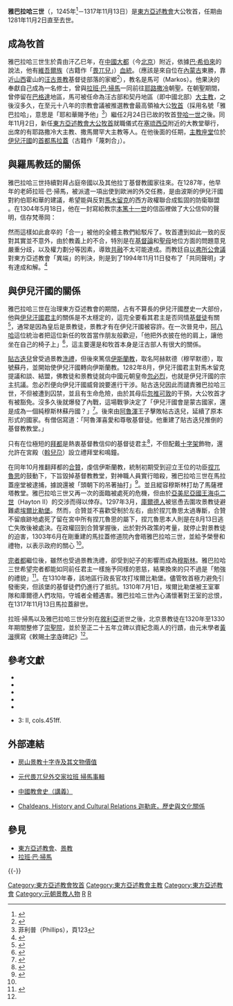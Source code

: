 {{Infobox Biography
|subject_name   = 約伯耶和華三世 
|image_name     = 
|image_size     = 
|image_caption  =  
|date_of_birth  = 1245年
|place_of_birth = [[元朝|元朝]][[大都|大都]]
|date_of_death  = 1317年11月13日
|place_of_death = [[馬拉蓋|馬拉蓋]]
|occupation     = [[巴比倫牧首列表|東方亞述教會牧首]]
}}

'''雅巴拉哈三世'''（{{lang-en|'''Yaballaha III'''}}，1245年<ref>{{cite web|url=http://zhoukd.bjfsh.gov.cn/lvyou/3_shizisi_jiazhi.html|language=zh-cn|title=房山景教十字寺及其文物價值|accessdate=2008-01-19|deadurl=yes|archiveurl=https://web.archive.org/web/20110501123321/http://zhoukd.bjfsh.gov.cn/lvyou/3_shizisi_jiazhi.html|archivedate=2011-05-01}}</ref>－1317年11月13日）是[[東方亞述教會|東方亞述教會]]大公牧首，任期由1281年11月2日直至去世。

==成為牧首==
雅巴拉哈三世生於貴由汗乙巳年，在[[中國|中國]][[元大都|大都]]（今[[北京|北京]]）附近，依據[[巴·希伯來|巴·希伯來]]的說法，他有[[維吾爾族|維吾爾族]]（古籍作「[[畏兀兒|畏兀兒]]」）[[血統|血統]]。（應該是來自位在[[內蒙古|內蒙古]]東勝，靠近[[山西|山西]]霍山的[[汪古|汪古]][[景教|景教]]基督徒部落的家鄉<ref>{{cite web|url=http://www.cclw.net/gospel/new/zgjhlsjy/htm/chapter05.html|language=zh-cn|title=中國教會史（講義）第二部第二章--出使西方|accessdate=2008-01-19|archive-date=2018-04-11|archive-url=https://web.archive.org/web/20180411053615/http://cclw.net/gospel/new/zgjhlsjy/htm/chapter05.html|dead-url=no}}</ref>），教名是馬可（Markos）。他果決的奉獻自己成為一名修士，曾與[[拉班·巴·掃馬|拉班·巴·掃馬]]一同前往[[耶路撒冷|耶路撒冷]]朝聖。在朝聖期間，曾停留在[[巴格達|巴格達]]地區，馬可被任命為汪古部和契丹地區（即中國北部）[[大主教|大主教]]，之後沒多久，在至元十八年的宗教會議被推選教會最高領袖大公[[牧首|牧首]]（採用名號「雅巴拉哈」，意思是「耶和華賜予他」<ref name=phillips-123>菲利普（Phillips），頁123</ref>）繼任2月24日已故的牧首[[登哈一世|登哈一世]]之後。同年11月2日，新任[[巴比倫牧首列表|東方亞述教會大公牧首]]就職儀式在[[塞琉西亞|塞琉西亞]]附近的大教堂舉行，出席的有耶路撒冷大主教、撒馬爾罕大主教等人。在他後面的任期，[[主教座堂|主教座堂]]位於[[伊兒汗國|伊兒汗國]]的[[首都|首都]][[馬拉蓋郡|馬拉蓋]]（古籍作「蔑刺合」）。

==與羅馬教廷的關係==
雅巴拉哈三世持續對拜占庭帝國以及其他拉丁基督教國家往來。在1287年，他早年的老師拉班·巴·掃馬，被派遣一項出使到歐洲的外交任務，是由波斯的伊兒汗國對約伯耶和華的建議，希望能與反對[[馬木留克|馬木留克]]的西方政權聯合成監固的防衛聯盟 。在1304年5月18日，他在一封寫給教宗[[本篤十一世|本篤十一世]]的信函裡做了大公信仰的聲明，信存梵蒂岡：

{{Cquote 2|我宣佈是神聖的羅馬教宗和基督所有信徒們的世界修士。我公開承認他本人是聖伯多祿教宗的繼承人，對於從東方到西方教會的所有兒子來說，他是耶穌基督的世界性教宗。他的愛牢固地建立在我們的心中。我們服從他並向他請求祝福。我們準備接受出自他一方的任何指令<ref>{{cite web|url=http://www.cclw.net/gospel/new/zgjhlsjy/htm/chapter05.html|language=zh-cn|title=中國教會史（講義）第二部第二章--出使西方|accessdate=2008-01-19}}</ref>。}}

然而這樣如此倉卒的「合一」被他的全體主教們給駁斥了。牧首遭到如此一致的反對其實並不意外，由於教義上的不合，特別是在[[基督論|基督論]]和[[聖母|聖母]]地位方面的問題意見嚴重分歧，以及權力劃分等因素，導致[[共融|共融]]不太可能達成。而教廷自[[以弗所公會議|以弗所公會議]]對東方亞述教會「異端」的判決，則是到了1994年11月11日發布了「共同聲明」才有達成和解。<ref>{{cite web|url=http://www.cired.org/cat/declare.html|language=en|title=Common Christological Declaration|accessdate=2008-01-20|deadurl=yes|archiveurl=https://web.archive.org/web/20070518195104/http://www.cired.org/cat/declare.html|archivedate=2007-05-18}}</ref>

==與伊兒汗國的關係==
雅巴拉哈三世在治理東方亞述教會的期間，占有不算長的伊兒汗國歷史一大部份，他與[[伊兒汗國君主列表|伊兒汗國君主]]的關係是不太穩定的，這完全要看其君主是否同情[[基督徒|基督徒]]有關<ref>{{cite book | last=格魯塞|first=勒內|others=藍琪 譯|date=2007|title=草原帝國 第二部第九章4.旭烈兀對基督教的同情|publisher=商務印書館 |isbn=7100028620|accessdate=2008年1月19日|language=zh-cn}}</ref>，通常是因為皇后是景教徒，景教才有在伊兒汗國被容許。在一次晉見中，[[阿八哈|阿八哈]]這位統治者把這位新任的牧首當作朋友般歡迎，「他把外衣披在他的肩上，讓他坐在自己的椅子上」<ref>{{cite book | last=格魯塞|first=勒內|others=藍琪 譯|date=2007|title=草原帝國 第二部第九章4. 阿八哈的統治|publisher=商務印書館 |isbn=7100028620|accessdate=2008年1月19日|language=zh-cn}}</ref>，這主要還是和牧首本身是汪古部人有很大的關係。

[[貼古迭兒|貼古迭兒]]曾受過景教[[洗禮|洗禮]]，但後來篤信[[伊斯蘭教|伊斯蘭教]]，取名阿赫默德（穆罕默德），取號蘇丹，並開始使伊兒汗國轉向伊斯蘭教。1282年8月，伊兒汗國君主對馬木留克提議和談、結盟，佛教徒和景教徒就向中國元朝皇帝[[忽必烈|忽必烈]]，也就是伊兒汗國的宗主抗議。忽必烈便向伊兒汗國威脅說要進行干涉。貼古迭兒因此而譴責雅巴拉哈三世，不但被遭到囚禁，並且有生命危險，由於其母后[[忽推可敦|忽推可敦]]的干預，大公牧首才有被豁免。沒多久後就爆發了內戰，這場戰爭決定了「伊兒汗國會是蒙古國家，還是成為一個純穆斯林蘇丹國？」<ref name="#1">{{cite web|url=http://www.eurasianhistory.com/data/articles/a02/1310.html|language=zh-cn|title=元代畏兀兒外交家拉班 掃馬事輯|accessdate=2008-01-19|archive-date=2016-03-05|archive-url=https://web.archive.org/web/20160305082921/http://www.eurasianhistory.com/data/articles/a02/1310.html|dead-url=no}}</ref>。後來由[[阿魯渾|阿魯渾]]王子擊敗帖古迭兒，延續了原本形式的國家。有僧侶寫道：「阿魯渾喜愛和尊敬基督徒。他重建了貼古迭兒推倒的基督教教堂。」

只有在位極短的[[拜都|拜都]]是熱衷基督教信仰的基督徒君主<ref>{{cite book | last=格魯塞|first=勒內|others=藍琪 譯|date=2007|title=草原帝國 第二部第九章10.海合都與拜都的統治|publisher=商務印書館 |isbn=7100028620|accessdate=2008年1月19日|language=zh-cn}}</ref>，不但配戴[[十字架|十字架]]飾物，還允許在宮殿（[[斡兒尕|斡兒尕]]）設立禮拜堂和鳴鐘。

在同年10月推翻拜都的[[合贊|合贊]]，虔信伊斯蘭教，統制初期受到迎立王位的功臣[[捏兀魯思|捏兀魯思]]的鼓動下，下旨毀掉基督教教堂，對神職人員實行暗殺，雅巴拉哈三世在馬拉蓋座堂被逮捕，據說還被「頭朝下的吊著抽打」<ref name="#2">{{cite book | last=格魯塞|first=勒內|others=藍琪 譯|date=2007|title=草原帝國 第二部第九章11.合讚的統治|publisher=商務印書館 |isbn=7100028620|accessdate=2008年1月19日|language=zh-cn}}</ref>。並且縱容穆斯林打劫了馬薩裡塔教堂。雅巴拉哈三世又再一次的面臨被處死的危機，但由於[[亞美尼亞君主列表|亞美尼亞國王]][[海屯二世|海屯二世]]（Hayton II）的交涉而得以倖存。1297年3月，[[庫爾德人|庫爾德人]]被慫恿去圍攻景教徒避難處[[埃爾比勒|埃爾比勒堡]]。然而，合贊並不喜歡受制於左右，由於捏兀魯思太過專斷，合贊不留痕跡地處死了留在宮中所有捏兀魯思的屬下，捏兀魯思本人則是在8月13日逃亡失敗後被處決。在政權回到合贊掌握後，出於對外政策的考量，就停止對景教徒的迫害，1303年6月在剛重建的馬拉蓋修道院內會晤雅巴拉哈三世，並給予榮譽和禮物，以表示政府的關心 <ref name="#2"/>。

[[完者都|完者都]]繼位後，雖然也受過景教洗禮，卻受到妃子的影響而成為[[穆斯林|穆斯林]]。雅巴拉哈三世希望完者都能如同前任君主一樣施予同樣的恩慈，結果換來的只不過是「勉強的禮貌」<ref>{{cite book | last=格魯塞|first=勒內|others=藍琪 譯|date=2007|title=草原帝國 第二部第九章12.完者都的統治|publisher=商務印書館 |isbn=7100028620|accessdate=2008年1月19日|language=zh-cn}}</ref>。在1310年春，該地區行政長官攻打埃爾比勒堡。儘管牧首極力避免引發衝突，但該堡的基督徒們仍進行了抵抗。1310年7月1日，埃爾比勒堡被王室軍隊和庫爾德人們攻陷，守城者全體遇害。雅巴拉哈三世內心滿懷著對王室的忿恨，在1317年11月13日馬拉蓋辭世。

拉班·掃馬以及雅巴拉哈三世分別在[[敘利亞|敘利亞]]逝世之後，北京景教徒在1320年至1330年期間整修了[[崇聖院|崇聖院]]，並於至正二十五年立碑以資紀念兩人的行蹟，由元末學者[[黃溍|黃溍]]撰寫《敕賜[[十字寺|十字寺]]碑記》<ref name="#1"/>。

==參考文獻==
{{Reflist}}
{{refbegin}}
* {{cite book | last=格魯塞|first=勒內|others=藍琪 譯|date=2007|title=草原帝國|publisher=商務印書館 |isbn=7100028620|accessdate=2008年1月19日|language=zh-cn}}
* {{cite book|author=Phillips, J. R. S.|title=The Medieval Expansion of Europe|url=https://archive.org/details/medievalexpansio0000phil|publisher=[[Oxford_University_Press|Oxford University Press]]|date=1998|edition=second edition |isbn=0198207409 }}
* {{cite book | last=Fortescue | first=Adrian |date=2001|title=''The Eastern Churches Trilogy''|publisher=Gorgias Press LLC|isbn=0971598622|accessdate=2008年1月19日|language=en}}
* {{cite book |language=en| last=Montgomery | first=James A. | title=''History of Yaballaha III'' |url=https://archive.org/details/historyofyaballa0000jame|location=[[紐約|紐約]]|publisher=Columbia University Press | year=1927}}
* {{cite book |language=en| last=Budge| first=E. A. Wallis  | title=''The Monks of Kublai Khan'' |location=[[倫敦|倫敦]]|publisher=Religious Tract Society| year=1928}}
* {{cite book |language=en| last=[[Barhebraeus|Barhebraeus]], | first=Gregory |others= ed [[J._B._Abbeloos|J. B. Abbeloos]] and [[T._J._Lamy|T. J. Lamy]]|title=''Chronicon Ecclesiasticum''|location=[[巴黎|巴黎]]|publisher=Maisonneuve| year=1877}}3: II, cols.451ff.
{{refend}}

==外部連結==
*{{zh-cn}}[https://web.archive.org/web/20110501123321/http://zhoukd.bjfsh.gov.cn/lvyou/3_shizisi_jiazhi.html 房山景教十字寺及其文物價值]
*{{zh-cn}}[http://www.eurasianhistory.com/data/articles/a02/1310.html 元代畏兀兒外交家拉班 掃馬事輯] {{Wayback|url=http://www.eurasianhistory.com/data/articles/a02/1310.html |date=20160305082921 }}
*{{zh-cn}}[http://www.cclw.net/gospel/new/zgjhlsjy/ 中國教會史（講義）] {{Wayback|url=http://www.cclw.net/gospel/new/zgjhlsjy/ |date=20170907023343 }}
*{{en}}[http://www.everyculture.com/Africa-Middle-East/Chaldeans-History-and-Cultural-Relations.html Chaldeans, History and Cultural Relations 迦勒底，歷史與文化關係] {{Wayback|url=http://www.everyculture.com/Africa-Middle-East/Chaldeans-History-and-Cultural-Relations.html |date=20190614232838 }}

==參見==
*[[東方亞述教會|東方亞述教會]]、[[景教|景教]]
*[[拉班·巴·掃馬|拉班·巴·掃馬]]

{{-}}
{{start box}}
{{s-before|[[登哈一世|登哈一世]]}}
{{s-title|[[巴比倫牧首列表|東方亞述教會牧首]]|1281年—1317年}}
{{s-after|[[提摩太二世|提摩太二世]]}}
{{end box}}
{{中国基督教史|元}}

[[Category:東方亞述教會牧首|Category:東方亞述教會牧首]]
[[Category:東方亞述教會主教|Category:東方亞述教會主教]]
[[Category:東方亞述教會|Category:東方亞述教會]]
[[Category:元朝景教人物|Category:元朝景教人物]]
[[Category:1245年出生|R]]
[[Category:1317年逝世|R]]